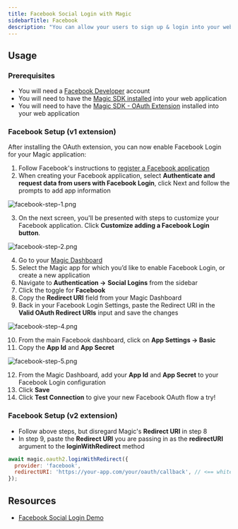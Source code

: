 ```yaml
---
title: Facebook Social Login with Magic
sidebarTitle: Facebook
description: "You can allow your users to sign up & login into your web application with their Facebook account."
---
```


## Usage

### Prerequisites

* You will need a [Facebook Developer](https://developers.facebook.com/) account
* You will need to have the [Magic SDK installed](/embedded-wallets/sdk/overview) into your web application
* You will need to have the [Magic SDK - OAuth Extension](/embedded-wallets/authentication/login/oauth/oauth-implementation) installed into your web application

### Facebook Setup (v1 extension)

After installing the OAuth extension, you can now enable Facebook Login for your Magic application:

1.  Follow Facebook's instructions to [register a Facebook application](https://developers.facebook.com/docs/apps#register)
2.  When creating your Facebook application, select **Authenticate and request data from users with Facebook Login**, click Next  and follow the prompts to add app information

<Frame>
  <img src="/images/facebook-step-1.webp" alt="facebook-step-1.png"/>
</Frame>


3.  On the next screen, you'll be presented with steps to customize your Facebook application. Click **Customize adding a Facebook Login button**.
<Frame>
  <img src="/images/facebook-step-2.webp" alt="facebook-step-2.png"/>
</Frame>


4.  Go to your [Magic Dashboard](https://dashboard.magic.link/login)
5.  Select the Magic app for which you’d like to enable Facebook Login, or create a new application
6.  Navigate to **Authentication ->** **Social Logins** from the sidebar
7.  Click the toggle for **Facebook**
8.  Copy the **Redirect URI** field from your Magic Dashboard
9.  Back in your Facebook Login Settings, paste the Redirect URI in the **Valid OAuth Redirect URIs** input and save the changes
<Frame>
  <img src="/images/facebook-step-4.webp" alt="facebook-step-4.png"/>
</Frame>


10. From the main Facebook dashboard, click on **App Settings -> Basic**
11. Copy the **App Id** and **App Secret**
<Frame>
  <img src="/images/facebook-step-5.webp" alt="facebook-step-5.png"/>
</Frame>


12. From the Magic Dashboard, add your **App Id** and **App Secret** to your Facebook Login configuration
13. Click **Save**
14. Click **Test Connection** to give your new Facebook OAuth flow a try!

### Facebook Setup (v2 extension)

* Follow above steps, but disregard Magic's **Redirect URI** in step 8
* In step 9, paste the **Redirect URI** you are passing in as the **redirectURI** argument to the **loginWithRedirect** method


```javascript JavaScript icon="square-js"
await magic.oauth2.loginWithRedirect({
  provider: 'facebook',
  redirectURI: 'https://your-app.com/your/oauth/callback', // <== whitelist this with Facebook
});
```

## Resources

* [Facebook Social Login Demo](https://magic-oauth-v2-dun.vercel.app)

